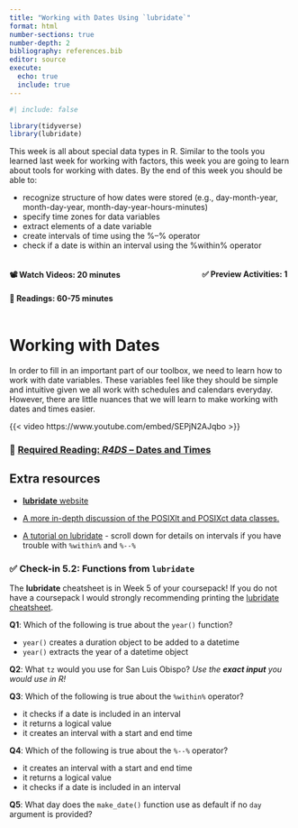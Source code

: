 ```yaml
---
title: "Working with Dates Using `lubridate`"
format: html
number-sections: true
number-depth: 2
bibliography: references.bib
editor: source
execute: 
  echo: true
  include: true
---
```


```r
#| include: false

library(tidyverse)
library(lubridate)
```

This week is all about special data types in R. Similar to the tools you learned
last week for working with factors, this week you are going to learn about 
tools for working with dates. By the end of this week you should be
able to:

+ recognize structure of how dates were stored (e.g., day-month-year, month-day-year, month-day-year-hours-minutes)
+ specify time zones for data variables
+ extract elements of a date variable
+ create intervals of time using the %--% operator
+ check if a date is within an interval using the %within% operator

::: columns
::: {.column width="60%"}
#### 📽 Watch Videos: 20 minutes

#### 📖 Readings: 60-75 minutes

:::

::: {.column width="5%"}
:::

::: {.column width="35%"}
#### ✅   Preview Activities: 1
:::
:::


# Working with Dates {#sec-dates}

In order to fill in an important part of our toolbox, we need to learn how to
work with date variables. These variables feel like they should be simple and
intuitive given we all work with schedules and calendars everyday. However,
there are little nuances that we will learn to make working with dates and times
easier.

::: column-margin
{{< video https://www.youtube.com/embed/SEPjN2AJqbo >}} 
:::

### 📖 [Required Reading: *R4DS* -- Dates and Times](https://r4ds.hadley.nz/datetimes.html)

::: {.callout-tip collapse="true"}
# Extra resources

-   [**lubridate** website](https://lubridate.tidyverse.org/reference/)
-   [A more in-depth discussion of the POSIXlt and POSIXct data classes.](https://www.cyclismo.org/tutorial/R/time.html)

-   [A tutorial on lubridate](https://data.library.virginia.edu/working-with-dates-and-time-in-r-using-the-lubridate-package/) - scroll down for details on intervals if you have trouble with `%within%` and `%--%`
:::

### ✅   **Check-in 5.2: Functions from `lubridate`**

::: {.column-margin}
::: callout-important
The **lubridate** cheatsheet is in Week 5 of your coursepack! If you do not have a coursepack I would strongly recommending printing the [lubridate cheatsheet](https://rstudio.github.io/cheatsheets/lubridate.pdf).
:::
:::

**Q1**: Which of the following is true about the `year()` function?

-   `year()` creates a duration object to be added to a datetime
-   `year()` extracts the year of a datetime object

**Q2**: What `tz` would you use for San Luis Obispo? *Use the __exact input__ 
you would use in R!*

**Q3**: Which of the following is true about the `%within%` operator?

-   it checks if a date is included in an interval
-   it returns a logical value
-   it creates an interval with a start and end time

**Q4**: Which of the following is true about the `%--%` operator?

-   it creates an interval with a start and end time
-   it returns a logical value
-   it checks if a date is included in an interval

**Q5**: What day does the `make_date()` function use as default if no `day`
argument is provided?

